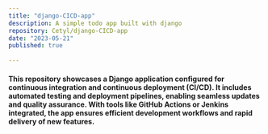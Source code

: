 ```yaml
---
title: "django-CICD-app"
description: A simple todo app built with django
repository: Cetyl/django-CICD-app
date: "2023-05-21"
published: true
  
---
```


#### This repository showcases a Django application configured for continuous integration and continuous deployment (CI/CD). It includes automated testing and deployment pipelines, enabling seamless updates and quality assurance. With tools like GitHub Actions or Jenkins integrated, the app ensures efficient development workflows and rapid delivery of new features.
